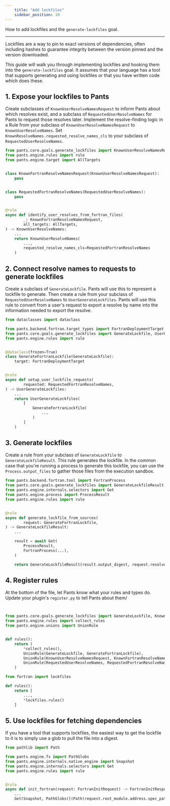 ```yaml
---
    title: "Add lockfiles"
    sidebar_position: 10
---
```


How to add lockfiles and the `generate-lockfiles` goal.

---
Lockfiles are a way to pin to exact versions of dependencies, often including hashes to guarantee integrity between the version pinned and the version downloaded.

This guide will walk you through implementing lockfiles and hooking them into the `generate-lockfiles` goal. It assumes that your language has a tool that supports generating and using lockfiles or that you have written code which does these.

## 1. Expose your lockfiles to Pants

Create subclasses of `KnownUserResolveNamesRequest` to inform Pants about which resolves exist, and a subclass of `RequestedUserResolveNames` for Pants to request those resolves later. Implement the resolve-finding logic in a Rule from your subclass of `KnownUserResolveNamesRequest` to `KnownUserResolveNames`. Set `KnownResolveNames.requested_resolve_names_cls` to your subclass of `RequestedUserResolveNames`. 

```python
from pants.core.goals.generate_lockfiles import KnownUserResolveNamesRequest, RequestedUserResolveNames, KnownUserResolveNames
from pants.engine.rules import rule
from pants.engine.target import AllTargets


class KnownFortranResolveNamesRequest(KnownUserResolveNamesRequest):
    pass


class RequestedFortranResolveNames(RequestedUserResolveNames):
    pass


@rule
async def identify_user_resolves_from_fortran_files(
        _: KnownFortranResolveNamesRequest,
        all_targets: AllTargets,
) -> KnownUserResolveNames:
    ...
    return KnownUserResolveNames(
        ...,
        requested_resolve_names_cls=RequestedFortranResolveNames
    )
```

## 2. Connect resolve names to requests to generate lockfiles

Create a subclass of `GenerateLockfile`. Pants will use this to represent a lockfile to generate. Then create a rule from your subclass of `RequestedUserResolveNames` to `UserGenerateLockfiles`. Pants will use this rule to convert from a user's request to export a resolve by name into the information needed to export the resolve.

```python
from dataclasses import dataclass

from pants.backend.fortran.target_types import FortranDeploymentTarget
from pants.core.goals.generate_lockfiles import GenerateLockfile, UserGenerateLockfiles
from pants.engine.rules import rule


@dataclass(frozen=True)
class GenerateFortranLockfile(GenerateLockfile):
    target: FortranDeploymentTarget


@rule
async def setup_user_lockfile_requests(
        requested: RequestedFortranResolveNames,
) -> UserGenerateLockfiles:
    ...
    return UserGenerateLockfiles(
        [
            GenerateFortranLockfile(
                ...
            )
        ]
    )
```

## 3. Generate lockfiles

Create a rule from your subclass of `GenerateLockfile` to `GenerateLockfileResult`. This rule generates the lockfile. In the common case that you're running a process to generate this lockfile, you can use the `Process.output_files` to gather those files from the execution sandbox.

```python
from pants.backend.fortran.tool import FortranProcess
from pants.core.goals.generate_lockfiles import GenerateLockfileResult
from pants.engine.internals.selectors import Get
from pants.engine.process import ProcessResult
from pants.engine.rules import rule


@rule
async def generate_lockfile_from_sources(
        request: GenerateFortranLockfile,
) -> GenerateLockfileResult:
    ...

    result = await Get(
        ProcessResult,
        FortranProcess(...),
    )

    return GenerateLockfileResult(result.output_digest, request.resolve_name, request.lockfile_dest)

```

## 4. Register rules

At the bottom of the file, let Pants know what your rules and types do. Update your plugin's `register.py` to tell Pants about them/

```python pants-plugins/fortran/lockfiles.py


from pants.core.goals.generate_lockfiles import GenerateLockfile, KnownUserResolveNamesRequest, RequestedUserResolveNames
from pants.engine.rules import collect_rules
from pants.engine.unions import UnionRule


def rules():
    return (
        *collect_rules(),
        UnionRule(GenerateLockfile, GenerateFortranLockfile),
        UnionRule(KnownUserResolveNamesRequest, KnownFortranResolveNamesRequest),
        UnionRule(RequestedUserResolveNames, RequestedFortranResolveNames),
    )
```

```python pants-plugins/fortran/register.py
from fortran import lockfiles

def rules():
    return [
        ...,
        *lockfiles.rules()
    ]
```

## 5. Use lockfiles for fetching dependencies

If you have a tool that supports lockfiles, the easiest way to get the lockfile to it is to simply use a glob to pull the file into a digest.

```python
from pathlib import Path

from pants.engine.fs import PathGlobs
from pants.engine.internals.native_engine import Snapshot
from pants.engine.internals.selectors import Get
from pants.engine.rules import rule


@rule
async def init_fortran(request: FortranInitRequest) -> FortranInitResponse:
    ...
    Get(Snapshot, PathGlobs([(Path(request.root_module.address.spec_path) / ".fortran.lock").as_posix()])),
```
